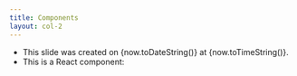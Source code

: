 ```yaml
---
title: Components
layout: col-2
---
```




- This slide was created on {now.toDateString()} at {now.toTimeString()}.
- This is a React component:

<Test />
